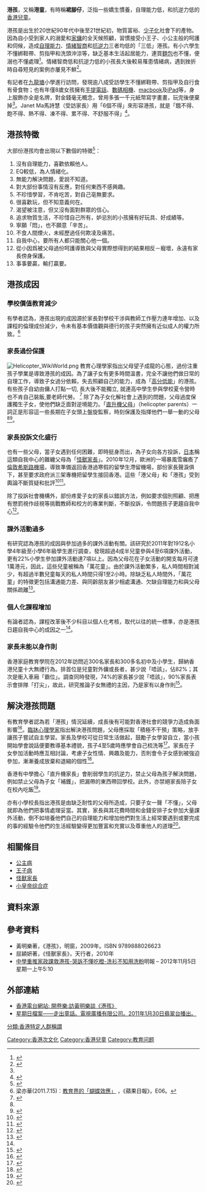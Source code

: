 {{noteTA
|T=zh-hk:港孩;
|1=zh-hans:方便面;zh-hk:即食麵;zh-sg:快熟面;zh-tw:速食麵;
}}
'''港孩'''，又稱'''港童'''，有時稱'''裙腳仔'''，泛指一些嬌生慣養，自理能力低，和抗逆力低的[[香港|香港]][[兒童|兒童]]{{fact}}。

港孩是出生於20世紀90年代中後至21世紀初，物質富裕、[[少子化|少子化]]社會下的產物。因為自小受到家人的溺愛和[[外籍家庭傭工|家傭]]的全天候照顧，習慣接受小王子、小公主般的呵護和伺候{{Clarify}}，造成[[自理能力|自理能力]]、[[情緒智商|情緒智商]]和[[抗逆力|抗逆力]]三者均低的「三低」港孩。有小六學生不懂綁鞋帶、剪指甲和洗頭沖涼等，缺乏基本生活起居能力，連買[[麵包|麵包]]也不懂，便溺也不懂處理<ref>{{cite news | title = 王子公主變三低港孩 | date = 2010-07-20 | url = http://orientaldaily.on.cc/cnt/news/20100720/00176_013.html | work = 東方日報 | accessdate = 2011-01-31 | archive-date = 2016-03-04 | archive-url = https://web.archive.org/web/20160304054011/http://orientaldaily.on.cc/cnt/news/20100720/00176_013.html | dead-url = no }}</ref>。情緒智商低和抗逆力低的小孩長大後較易罹患情緒病，遇到挫折時自尋短見的案例亦屢見不鮮<ref>{{cite news | title = 「抗逆力」差 港孩易尋死 | date = 2011-01-26 | url = http://news.singtao.ca/toronto/2011-01-26/hongkong1296033886d2975097.html | work = 多倫多星島日報 | accessdate = 2011-01-31 | archive-url = https://web.archive.org/web/20131109153448/http://news.singtao.ca/toronto/2011-01-26/hongkong1296033886d2975097.html | archive-date = 2013-11-09 | dead-url = yes }}</ref>。

有記者在[[九龍塘|九龍塘]]小學進行訪問，發現逾八成受訪學生不懂綁鞋帶、剪指甲及自行食有骨食物；也有年僅8歲女孩擁有[[手提電話|手提電話]]、[[數碼照相機|數碼相機]]、[[macbook|macbook]]及[[iPod|iPad]]等，身上服飾亦全是名牌，對金錢毫无概念，曾用多張一千元紙幣寫字畫畫，玩完後便棄掉<ref name="唔識綁鞋帶"/>。Janet Ma馬詩慧（受訪家長）用「6個不得」來形容港孩，就是「餓不得、飽不得、熱不得、凍不得、累不得、不舒服不得」<ref>{{cite news| title = 全球化新勢力　誰是直升機父母？| date = 2010-09-03| url = https://hk.lifestyle.appledaily.com/lifestyle/retails/daily/article/20100903/14409714| work = 蘋果日報| accessdate = 2011-01-31| archive-date = 2021-04-26| archive-url = https://web.archive.org/web/20210426191752/https://hk.appledaily.com/special/20100903/ZMPV6TPNPO4Y7ZOHE4S2JDOQ2Y/| dead-url = no}}</ref>。

== 港孩特徵 ==
大部份港孩均會出現以下數個的特徵<ref>{{Cite web |url=http://orientaldaily.on.cc/cnt/news/20100720/00176_014.html |title=「港孩」10大特徵 |access-date=2011-01-31 |archive-date=2020-01-28 |archive-url=https://web.archive.org/web/20200128053910/http://orientaldaily.on.cc/cnt/news/20100720/00176_014.html |dead-url=no }}</ref>：
# 沒有自理能力，喜歡依賴他人。
# EQ較低，為人情緒化。
# 無能力解決問題，愛說不知道。
# 對大部份事情沒有反應，對任何東西不感興趣。
# 不珍惜學習，不肯吃苦，對自己亳無要求。
# 很喜歡玩，但不知意義何在。
# 渴望被注意，但又沒有面對群眾的信心。
# 追求物質生活，不珍惜自己所有，妒忌別的小孩擁有好玩具、好成績等。
# 寧願「悶」，也不願意「辛苦」。
# 不食人間煙火，未經歷過任何欺凌及痛苦。
# 自我中心，要所有人都只能關心他一個。
# 從小因爲被父母過份呵護導致與父母實際想得到的結果相反－寵壞，永遠有家長傍身保護。
# 事事要贏，輸打贏要。

== 港孩成因 ==
===學校價值教育減少===
有學者認為，港孩出現的成因源於家長對學校干涉與教師工作壓力連年增加、以及課程的倫理成份減少，令未有基本價值觀與德行的孩子突然擁有近似成人的權力所致。<ref>梁亦華(2011.7.15)︰[http://hk.apple.nextmedia.com/news/art/20110715/15432505 教育界的「蝴蝶效應」] {{Wayback|url=http://hk.apple.nextmedia.com/news/art/20110715/15432505 |date=20210426191751 }}，《蘋果日報》，E06。</ref>

===家長過份保護===
[[File:Helicopter_WikiWorld.png|thumb]]
教育心理學家指出父母望子成龍的心態，過份注重孩子學業是導致港孩的成因。為了讓子女有更多時間溫書，完全不讓他們做日常的自理工作，導致子女過分依賴，失去照顧自己的能力，成為「[[高分低能|高分低能]]」的港孩。有些孩子自幼由傭人打點一切, 長大後不能獨立, 就連高中學生參與學校夏令營時也不肯自己裝飯,要老師代勞。 <ref>{{cite web |language=zh-hk |url=http://hk.ulifestyle.com.hk/topic/detail.html?id=ABFGD1ozBwxZFwNo&utm_source=uhk&utm_medium=title&utm_campaign=topic-list&utm_content=title1-2/ |title=中四生去camp不肯自己裝飯，家長:「去camp無工人，叫校工啦」 |publisher=[[港生活|港生活]] |access-date=2021-06-23 |archive-date=2016-03-05 |archive-url=https://web.archive.org/web/20160305042951/http://hk.ulifestyle.com.hk/topic/detail.html?id=ABFGD1ozBwxZFwNo&utm_source=uhk&utm_medium=title&utm_campaign=topic-list&utm_content=title1-2%2F |dead-url=no }}</ref> 除了為子女化解社會上遇到的問題，父母過度保護獨生子女，使他們缺乏面對逆境能力。「[[直升機父母|直升機父母]]」（helicopter parents）一詞正是形容這一些長期在子女頭上盤旋監察，時刻保護及指揮他們一舉一動的父母<ref name="直升機父母"/><ref>{{cite news| title = 「直升機父母」特徵| date = 2010-08-16| url = http://orientaldaily.on.cc/cnt/news/20100816/00176_052.html| work = 東方日報| accessdate = 2011-01-31| archive-date = 2012-01-26| archive-url = https://web.archive.org/web/20120126122854/http://orientaldaily.on.cc/cnt/news/20100816/00176_052.html| dead-url = no}}</ref>。

===家長投訴文化盛行===
也有一些父母，當子女遇到任何困難，即時挺身而出，為子女向各方投訴，[[日本|日本]]稱這類自我中心的難纏父母為「[[怪獸家長|怪獸家長]]」。2010年12月，歐洲的一場暴風雪癱瘓了[[倫敦希斯路機場|倫敦希斯路機場]]，導致準備返回香港過寒假的留學生滯留機場，部份家長聲淚俱下，甚至要求政府派三架專機把留學生接回香港。這些「港父母」和「港孩」受到輿論不斷質疑和批評<ref>{{cite news| title = 家長們，讓孩子成長吧！| date = 2011-01-07| url = http://www.hkej.com/template/blog/php/blog_details.php?blog_posts_id=61269| work = 信報| accessdate = 2011-01-31| archive-date = 2021-04-26| archive-url = https://web.archive.org/web/20210426191725/http://forum.hkej.com/forum/index.html| dead-url = no}}</ref><ref>{{cite news| title = 13歲女：難得機會獨立處事| date = 2010-12-23| url = http://hk.apple.nextmedia.com/template/apple/art_main.php?iss_id=20101223&sec_id=4104&subsec_id=11867&art_id=14795975| work = 蘋果日報| accessdate = 2011-01-31| archive-date = 2011-01-26| archive-url = https://web.archive.org/web/20110126180015/http://hk.apple.nextmedia.com/template/apple/art_main.php?iss_id=20101223&sec_id=4104&subsec_id=11867&art_id=14795975| dead-url = no}}</ref>。

除了投訴社會機構外，部份疼愛子女的家長以錯誤方法，例如要求個別照顧、把應有懲罰視作歧視等挑戰教師和校方的專業判斷，不斷投訴，令問題孩子更趨自我中心<ref name="auto">{{cite news| title = 父母投訴文化 孩子自戀根源| date = 2013-05-08| url = http://www.hket.com/eti/article/151315dc-fd12-4e26-af17-b4510701f0f2-660654| work = 香港經濟日報| accessdate = 2013-05-08}}{{Dead link|date=2018年10月 |bot=InternetArchiveBot |fix-attempted=yes }}</ref>。

===課外活動過多===
有研究認為港孩的成因與參加過多的課外活動有關。該研究於2011年對1912名小學4年級至小學6年級學生進行調查，發現超過4成半兒童參與4至6項課外活動，更有22%小學生參加課外活動達7項以上。因為父母花在子女活動的開支每月可達1萬港元，因此，這些兒童被稱為「萬花童」。由於課外活動繁多，私人時間相對減少，有超過半數兒童每天的私人時間只得1至2小時。除缺乏私人時間外，「萬花童」的特徵更包括溝通能力差、與同齡朋友甚少相處溝通、欠缺自理能力和與父母關係疏離<ref>{{cite news| title = 課外活動多 港產萬花童| date = 2011-04-11| url = http://orientaldaily.on.cc/cnt/news/20110411/00176_029.html| work = 東方日報| accessdate = 2011-04-11| archive-date = 2019-11-20| archive-url = https://web.archive.org/web/20191120091015/https://orientaldaily.on.cc/cnt/news/20110411/00176_029.html| dead-url = no}}</ref>。

===個人化課程增加===
有論者認為，課程改革後不少科目以個人化考核，取代以往的統一標準，亦是港孩日趨自我中心的成因之一<ref name="auto"/>。

===家長未能以身作則===
香港家庭教育學院在2012年訪問近300名家長和300多名初中及小學生，歸納香港兒童十大無禮行為。排首位是兒童對外傭或長者，甚少說「唔該」，佔82%；其次是衝入車廂「霸位」。調查同時發現，74%的家長甚少說「唔該」，90%家長表示會排隊「打尖」，故此，研究推論子女無禮的主因，乃是家有以身作則<ref>{{cite news| title = 子女無禮貌 家長「身教」造成| date = 2012-04-05| url = http://hk.news.yahoo.com/%E5%AD%90%E5%A5%B3%E7%84%A1%E7%A6%AE%E8%B2%8C-%E5%AE%B6%E9%95%B7-%E8%BA%AB%E6%95%99-%E9%80%A0%E6%88%90-223000474.html| work = 星島日報| accessdate = 2012-04-18| archive-date = 2014-02-28| archive-url = https://web.archive.org/web/20140228143137/http://hk.news.yahoo.com/%e5%ad%90%e5%a5%b3%e7%84%a1%e7%8c-%e5%ae%b6%e9%95%b7-%e8%ba%ab%e6%95%99-%e9%80%a0%e6%88%90-223000474.html| dead-url = no}}</ref>。

== 解決港孩問題 ==

有教育學者認為若「港孩」情況延續，成長後有可能對香港社會的競爭力造成負面影響<ref name="唔識綁鞋帶">{{cite news | title = 唔識綁鞋帶 港孩堪富 有啲連屙屎都唔識 date = 2010-05-23 | url = http://orientaldaily.on.cc/cnt/news/20100523/00176_009.html | work = 東方日報 | accessdate = 2011-01-31 | archive-date = 2016-03-04 | archive-url = https://web.archive.org/web/20160304085010/http://orientaldaily.on.cc/cnt/news/20100523/00176_009.html | dead-url = no }}</ref>。[[心理學家|臨牀心理學家]]指出解決港孩問題，父母應採取「積極不干預」策略，放手讓孩子嘗試自主學習。家長及學校可從日常生活做起，鼓勵子女學習自立，當小孩開始學會說話便要教導基本禮貌，孩子4至5歲時應學會自己梳洗等<ref>{{cite news | title = 「港孩」三低 小六生不懂洗頭 | date = 2010-07-20 | url = http://www.singtao.com/yesterday/loc/0720ao08.html | work = 星島日報 | accessdate = 2011-01-31 | archive-date = 2012-07-23 | archive-url = https://web.archive.org/web/20120723014412/http://www.singtao.com/yesterday/loc/0720ao08.html | dead-url = no }}</ref>。家長在子女參加活動時應互相討論，考慮子女性情、興趣及能力，否則會令子女感到被強迫參加，漸漸養成放棄和退縮的個性<ref name="直升機父母">{{cite news| title = 「直升機父母」溺愛14歲女唔識飲水| date = 2010-08-16| url = http://the-sun.on.cc/cnt/news/20100816/00407_018.html| work = 太陽報| accessdate = 2011-01-31| archive-date = 2019-09-20| archive-url = https://web.archive.org/web/20190920175234/http://the-sun.on.cc/cnt/news/20100816/00407_018.html| dead-url = no}}</ref>。

香港有中學擔心「直升機家長」會削弱學生的抗逆力，禁止父母為孩子解決問題，例如禁止父母為子女「補鑊」，把漏帶的東西帶回學校。此外，亦禁絕家長陪子女在校內吃飯<ref>{{cite news | title = 港童大改造 中學禁家長「陪食」 | date = 2011-12-07 | url = http://hk.news.yahoo.com/%E6%B8%AF%E7%AB%A5%E5%A4%A7%E6%94%B9%E9%80%A0-%E4%B8%AD%E5%AD%B8%E7%A6%81%E5%AE%B6%E9%95%B7-%E9%99%AA%E9%A3%9F-224534776.html | work = 經濟日報 | accessdate = 2011-12-08 | archive-date = 2012-01-18 | archive-url = https://web.archive.org/web/20120118235654/http://hk.news.yahoo.com/%E6%B8%AF%E7%AB%A5%E5%A4%A7%E6%94%B9%E9%80%A0-%E4%B8%AD%E5%AD%B8%E7%A6%81%E5%AE%B6%E9%95%B7-%E9%99%AA%E9%A3%9F-224534776.html | dead-url = no }}</ref>。

亦有小學校長指出港孩是由缺乏耐性的父母所造成，只要子女一聲「不懂」，父母就即為他們把事情處理妥當。其實，家長與其花費時間和金錢安排子女參加大量課外活動，倒不如培養他們自己的自理能力和增加他們對生活上經常要遇到或要完成的事的經驗令他們的生活經驗變得更加豐富和充實以及尊重他人的道理<ref>{{cite news |title=喇沙小學校長語家長：谷十項全能不如教自理 |date=2012-05-28 |url=http://hk.news.yahoo.com/喇沙小學校長語家長-谷十項全能不如教自理-212018888.html |work=明報 |quote= |accessdate=2012-05-28 |archiveurl=https://archive.is/20120709062831/http://hk.news.yahoo.com/%E5%96%87%E6%B2%99%E5%B0%8F%E5%AD%B8%E6%A0%A1%E9%95%B7%E8%AA%9E%E5%AE%B6%E9%95%B7-%E8%B0%B7%E5%8D%81%E9%A0%85%E5%85%A8%E8%83%BD%E4%B8%8D%E5%A6%82%E6%95%99%E8%87%AA%E7%90%86-212018888.html |archivedate=2012-07-09 |deadurl=yes }}</ref>。

== 相關條目 ==
*[[公主病|公主病]]
*[[王子病|王子病]]
*[[怪獸家長|怪獸家長]]
* [[小皇帝综合症|小皇帝综合症]]

== 資料來源 ==
{{reflist}}

== 參考資料 ==
* 黃明樂著，《港孩》，明窗，2009年。ISBN 9789888026623
* 屈穎妍著，《怪獸家長》，天行者，2010年
* [https://archive.is/20130105170402/hk.news.yahoo.com/%E4%B8%AD%E5%AD%B8%E9%87%8D%E6%8E%A8%E5%AE%B6%E6%94%BF%E8%AA%B2%E6%95%91%E6%B8%AF%E5%AD%A9-%E5%93%AD%E8%A8%B4%E4%B8%8D%E6%87%82%E5%90%83%E6%A9%99-%E6%B4%97%E8%A1%AB%E4%B8%8D%E7%9F%A5%E7%94%A8%E6%B4%97%E7%B2%89-211034535.html 中學重推家政課救港孩-哭訴不懂吃橙-洗衫不知用洗粉]明報 – 2012年11月5日星期一上午5:10

== 外部連結 ==
* [http://programme.rthk.org.hk/channel/radio/programme.php?name=radio2/bookview&d=2010-03-27&p=421&e=105820&m=episode 香港電台網站: 開卷樂:訪黃明樂談《港孩》]{{Wayback|url=http://programme.rthk.org.hk/channel/radio/programme.php?name=radio2%2Fbookview&d=2010-03-27&p=421&e=105820&m=episode |date=20160304194002 }}
* [https://web.archive.org/web/20110203033203/http://mytv.tvb.com/news/sundayreport/115507#page-1 星期日檔案——走出童話。電視廣播有限公司。2011年1月30日翡翠台播出。]
{{教养}}
[[Category:香港次文化|Category:香港次文化]]
[[分類:香港特定人群稱謂|分類:香港特定人群稱謂]]
[[Category:香港兒童|Category:香港兒童]]
[[Category:教育问题|Category:教育问题]]